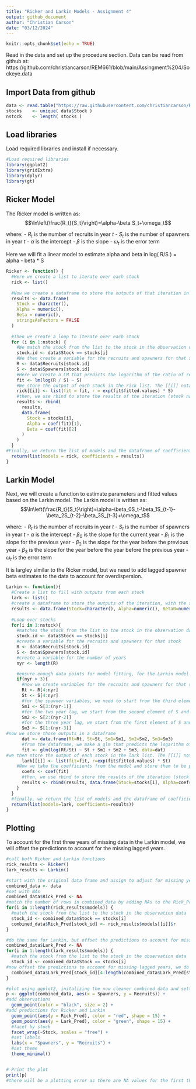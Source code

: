 ```yaml
---
title: "Ricker and Larkin Models - Assignment 4"
output: github_document
author: "Christian Carson"
date: "03/12/2024"
---
```


```r
knitr::opts_chunk$set(echo = TRUE)
```
Read in the data and set up the procedure section. 
Data can be read from github at: https://github.com/christiancarson/REM661/blob/main/Assingment%204/Sockeye.data

## Import Data from github

```r
data <- read.table("https://raw.githubusercontent.com/christiancarson/REM661/main/Assingment%204/Sockeye.data", header=TRUE, sep="\t")
stocks    <- unique( data$Stock )
nstock    <- length( stocks )
```
## Load libraries

Load required libraries and install if necessary. 

```r
#Load required libraries
library(ggplot2)
library(gridExtra)
library(dplyr)
library(gt)
```
## Ricker Model

The Ricker model is written as:
$$\ln\left(\frac{R_t}{S_t}\right)=\alpha-\beta S_t+\omega_t$$

where:
- $R_t$ is the number of recruits in year $t$
- $S_t$ is the number of spawners in year $t$
- $\alpha$ is the intercept
- $\beta$ is the slope
- $\omega_t$ is the error term

Here we will fit a linear model to estimate alpha and beta in log( R/S ) = alpha - beta * S
```r
Ricker <- function() {
  #Here we create a list to iterate over each stock
  rick <- list()
  
  #Now we create a dataframe to store the outputs of that iteration in the list
  results <- data.frame(
    Stock = character(), 
    Alpha = numeric(), 
    Beta = numeric(), 
    stringsAsFactors = FALSE
  )
  
  #Then we create a loop to iterate over each stock
  for (i in 1:nstock) {
    #We match the stock from the list to the stock in the observation data
    stock.id <- data$Stock == stocks[i]
    #We then create a variable for the recruits and spawners for that stock
    R <- data$Recruits[stock.id]
    S <- data$Spawners[stock.id]
    #Here we create a LM that predicts the logarithm of the ratio of recruits to spawners (log(R / S)) based on the values of spawners (S).
    fit <- lm(log(R / S) ~ S)
    #We store the output of each stock in the rick list. The [[i]] notation indicates that we are storing the output at index i in the list. The output is a list containing two elements: fit and r. fit stores the linear regression model object, and r stores the predicted values of recruits (exp(fit$fitted.values) * S).
    rick[[i]] <- list(fit = fit, r = exp(fit$fitted.values) * S)
    #then, we use rbind to store the results of the iteration (stock name, first coef, second coef) in the dataframe, with the stock name, alpha, and beta as the columns.
    results <- rbind(
      results, 
      data.frame(
        Stock = stocks[i], 
        Alpha = coef(fit)[1], 
        Beta = coef(fit)[2]
      )
    )
  }
#Finally, we return the list of models and the dataframe of coefficients together
  return(list(models = rick, coefficients = results))
}
```

## Larkin Model

Next, we will create a function to estimate parameters and fitted values based on the Larkin model. The Larkin model is written as:
$$\ln\left(\frac{R_t}{S_t}\right)=\alpha-\beta_0S_t-\beta_1S_{t-1}-\beta_2S_{t-2}-\beta_3S_{t-3}+\omega_t$$

where:
- $R_t$ is the number of recruits in year $t$
- $S_t$ is the number of spawners in year $t$
- $\alpha$ is the intercept
- $\beta_0$ is the slope for the current year
- $\beta_1$ is the slope for the previous year
- $\beta_2$ is the slope for the year before the previous year
- $\beta_3$ is the slope for the year before the year before the previous year
- $\omega_t$ is the error term

It is largley similar to the Ricker model, but we need to add lagged spawner beta estimates to the data to account for overdispersion. 

```r
Larkin <- function(){
  #Create a list to fill with outputs from each stock
  lark <- list()
  #create a dataframe to store the outputs of the iteration, with the structure we want them in
  results <- data.frame(Stock=character(), Alpha=numeric(), Beta0=numeric(), Beta1=numeric(), Beta2=numeric(), Beta3=numeric(), stringsAsFactors=FALSE)
  
  #Loop over stocks
  for(i in 1:nstock){
    #matches the stock from the list to the stock in the observation data
    stock.id <- data$Stock == stocks[i]
    #create a variable for the recruits and spawners for that stock
    R <- data$Recruits[stock.id]
    S <- data$Spawners[stock.id]
    #create a variable for the number of years
    nyr <- length(R)

    #ensure enough data points for model fitting, for the Larkin model we need at least 4 years of data so we use an if function for >3 years
    if(nyr > 3){
      #now we create variables for the recruits and spawners for that stock, but we select recruits from the 4th year onwards
      Rt <- R[4:nyr]
      St <- S[4:nyr]
      #for the spawner variables, we need to start from the third element of S and go to the second to last element of S, this would make a 1 year lag
      Sm1 <- S[3:(nyr-1)]
      #for the two year lag, we start from the second element of S and go to the third to last element of S
      Sm2 <- S[2:(nyr-2)]
      #for the three year lag, we start from the first element of S and go to the fourth to last element of S
      Sm3 <- S[1:(nyr-3)]
#now we store those outputs in a dataframe
      dat <- data.frame(Rt=Rt, St=St, Sm1=Sm1, Sm2=Sm2, Sm3=Sm3)
      #from the dataframe, we make a glm that predicts the logarithm of the ratio of recruits to spawners (log(Rt / St)) based on the values of spawners (St), Sm1, Sm2, and Sm3
      fit <- glm(log(Rt/St) ~ St + Sm1 + Sm2 + Sm3, data=dat)
#we then store the output of each stock in the lark list. The [[i]] notation indicates that we are storing the output at index i in the list. The output is a list containing two elements: fit and r. fit stores the glm model object, and r stores the predicted values of recruits (exp(fit$fitted.values) * St).
      lark[[i]] <- list(fit=fit, r=exp(fit$fitted.values) * St)
    #Now we take the coefficients from the model and store them to be pulled immediately next
      coefs <- coef(fit)
      #then, we use rbind to store the results of the iteration (stock name, alpha, beta0, beta1, beta2, beta3) in the dataframe
      results <- rbind(results, data.frame(Stock=stocks[i], Alpha=coefs[1], Beta0=coefs[2], Beta1=coefs[3], Beta2=coefs[4], Beta3=coefs[5]))
    }
  }
  #finally, we return the list of models and the dataframe of coefficients together
  return(list(models=lark, coefficients=results))
}
```

## Plotting
To account for the first three years of missing data in the Larkin model, we will offset the predictions to account for the missing lagged years. 
```r
#call both Ricker and Larkin functions
rick_results <- Ricker()
lark_results <- Larkin()

#start with the original data frame and assign to adjust for missing years
combined_data <- data
#set with NAs
combined_data$Rick_Pred <- NA 
#match the number of rows in combined_data by adding NAs to the Rick_Pred and Lark_Pred columns
for(i in 1:length(rick_results$models)) {
  #match the stock from the list to the stock in the observation data
  stock_id <- combined_data$Stock == stocks[i]
  combined_data$Rick_Pred[stock_id] <- rick_results$models[[i]]$r
}

#do the same for Larkin, but offset the predictions to account for missing lagged years
combined_data$Lark_Pred <- NA  
for(i in 1:length(lark_results$models)) {
  #match the stock from the list to the stock in the observation data
  stock_id <- combined_data$Stock == stocks[i]
#now offset the predictions to account for missing lagged years, we do this by adding NAs to the Lark_Pred column from the 4th element onwards
  combined_data$Lark_Pred[stock_id][4:length(combined_data$Lark_Pred[stock_id])] <- lark_results$models[[i]]$r
}

#plot using ggplot2, initalizing the now cleaner combined_data and setting the aesthetics
p <- ggplot(combined_data, aes(x = Spawners, y = Recruits)) +
#add observations
  geom_point(color = "black", size = 2) +
#add predictions for Ricker and Larkin
  geom_point(aes(y = Rick_Pred), color = "red", shape = 15) +
  geom_point(aes(y = Lark_Pred), color = "green", shape = 15) + 
  #facet by stock
  facet_wrap(~Stock, scales = "free") +
  #set labels
  labs(x = "Spawners", y = "Recruits") +
  #set theme
  theme_minimal()


# Print the plot
print(p)
#there will be a plotting error as there are NA values for the first three years across the 10 stocks, but this is only for the Larkin model predictions. It ensures that the predictions are offset to account for the missing lagged years
```
